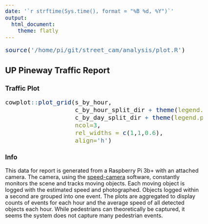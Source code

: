 ```yaml
---
date: '`r strftime(Sys.time(), format = "%B %d, %Y")`'
output: 
  html_document:
    theme: flatly
---
```


```r
source('/home/pi/git/street_cam/analysis/plot.R')
```

<style type="text/css">
body, td {
   font-size: 18px;
}
code.r{
  font-size: 20px;
}
pre {
  font-size: 20px
}
</style>

## UP Pineway Traffic Report {.tabset}
### Traffic Plot
```r
cowplot::plot_grid(s_by_hour,
                   c_by_hour_split_dir + theme(legend.position = 'none'),
                   c_by_day_split_dir + theme(legend.position = 'none'),
                   ncol=3,
                   rel_widths = c(1,1,0.6),
                   align='h')
```

### Info 
This data for report is generated from a Raspberry Pi 3b+ with an attached camera. The camera, using the [speed-camera](https://github.com/pageauc/speed-camera) software, constantly monitors the scene and tracks moving objects. Each moving object is logged with the estimated speed and photographed. Objects logged within a second are grouped into one event. The plots are aggregated to display counts of events for each hour and the average speed of all detected objects each hour. While pedestrians can theoretically be captured, it seems the system does not capture many pedestrian events.
